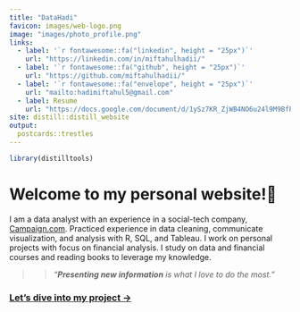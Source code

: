 ```yaml
---
title: "DataHadi"
favicon: images/web-logo.png
image: "images/photo_profile.png"
links:
  - label: '`r fontawesome::fa("linkedin", height = "25px")`'
    url: "https://linkedin.com/in/miftahulhadii/"
  - label: '`r fontawesome::fa("github", height = "25px")`'
    url: "https://github.com/miftahulhadii/"
  - label: '`r fontawesome::fa("envelope", height = "25px")`'
    url: "mailto:hadimiftahul5@gmail.com"
  - label: Resume
    url: "https://docs.google.com/document/d/1ySz7KR_ZjWB4NO6u24l9M9BfP6VDiU8m/edit?usp=sharing&ouid=104673057248975950615&rtpof=true&sd=true"
site: distill::distill_website
output:
  postcards::trestles
---
```

```r

library(distilltools)
```

# Welcome to my personal website!🤚

I am a data analyst with an experience in a social-tech company, [Campaign.com](https://www.campaign.com/). Practiced experience in data cleaning, communicate visualization, and analysis with R, SQL, and Tableau. I work on personal projects with focus on financial analysis. I study on data and financial courses and reading books to leverage my knowledge.

>> *"**Presenting new information** is what I love to do the most."*

### [Let's dive into my project →](project.html)